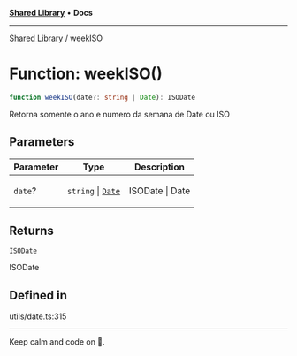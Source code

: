 
<Meta title="Libs/Shared/functions/weekISO" />



[**Shared Library**](/?path=/docs/libs-shared-overview--page) • **Docs**

***

[Shared Library](/?path=/docs/libs-shared-overview--page) / weekISO

# Function: weekISO()

```ts
function weekISO(date?: string | Date): ISODate
```

Retorna somente o ano e numero da semana de Date ou ISO

## Parameters

<table>
<thead>
<tr>
<th>Parameter</th>
<th>Type</th>
<th>Description</th>
</tr>
</thead>
<tbody>
<tr>
<td>

`date`?

</td>
<td>

`string` \| [`Date`](https://developer.mozilla.org/docs/Web/JavaScript/Reference/Global_Objects/Date)

</td>
<td>

ISODate | Date

</td>
</tr>
</tbody>
</table>

## Returns

[`ISODate`](/?path=/docs/libs-shared-type-aliases-isodate)

ISODate

## Defined in

utils/date.ts:315


***

Keep calm and code on 🤘.